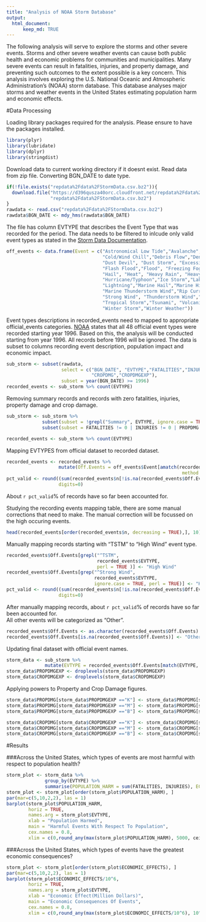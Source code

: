 ```yaml
---
title: "Analysis of NOAA Storm Database"
output:
  html_document:
      keep_md: TRUE
---
```

The following analysis will serve to explore the storms and other severe events. Storms and other severe weather events can cause both public health and economic problems for communities and municipalities. Many severe events can result in fatalities, injuries, and property damage, and preventing such outcomes to the extent possible is a key concern. This analysis involves exploring the U.S. National Oceanic and Atmospheric Administration's (NOAA) storm database. This database analyses major storms and weather events in the United States estimating population harm and economic effects.

#Data Processing

Loading library packages required for the analysis. Please ensure to have the packages installed.
```r
library(plyr)
library(lubridate)
library(dplyr)
library(stringdist)
```

Download data to current working directory if it doesnt exist. Read data from zip file. Converting BGN_DATE to date type.  
```r
if(!file.exists("repdata%2Fdata%2FStormData.csv.bz2")){
  download.file("https://d396qusza40orc.cloudfront.net/repdata%2Fdata%2FStormData.csv.bz2",
                "repdata%2Fdata%2FStormData.csv.bz2")
}
rawdata <- read.csv("repdata%2Fdata%2FStormData.csv.bz2")
rawdata$BGN_DATE <- mdy_hms(rawdata$BGN_DATE)
```

The file has column EVTYPE that describes the Event Type that was recorded for the period. The data needs to be filtered to inlcude only valid event types as stated in the [Storm Data Documentation][1].  
```r
off_events <- data.frame(Event = c("Astronomical Low Tide","Avalanche", "Blizzard","Coastal Flood",
                                   "Cold/Wind Chill","Debris Flow","Dense Fog","Dense Smoke","Drought",
                                   "Dust Devil", "Dust Storm", "Excessive Heat", "Extreme Cold/Wind Chill",
                                   "Flash Flood","Flood", "Freezing Fog", "Frost/Freeze", "Funnel Cloud",
                                   "Hail", "Heat", "Heavy Rain", "Heavy Snow","High Surf","High Wind", 
                                   "Hurricane/Typhoon","Ice Storm","Lakeshore Flood","Lake-Effect Snow", 
                                   "Lightning","Marine Hail","Marine High Wind", "Marine Strong Wind", 
                                   "Marine Thunderstorm Wind","Rip Current","Sieche","Sleet","Storm Tide",
                                   "Strong Wind", "Thunderstorm Wind","Tornado","Tropical Depression",
                                   "Tropical Storm","Tsunami", "Volcanic Ash","Waterspout","Wildfire",
                                   "Winter Storm","Winter Weather"))
```
  
Event types descriptions in recorded_events need to mapped to appropriate official_events categories.
[NOAA][2] states that all 48 official event types were recorded starting year 1996. Based on this, the analysis will be conducted starting from year 1996. All records before 1996 will be ignored. The data is subset to columns recording event description, population impact and economic impact.  
```r
sub_storm <- subset(rawdata, 
                    select = c("BGN_DATE", "EVTYPE","FATALITIES","INJURIES","PROPDMG","PROPDMGEXP",
                               "CROPDMG","CROPDMGEXP"),
                    subset = year(BGN_DATE) >= 1996)
recorded_events <- sub_storm %>% count(EVTYPE)
```
  
Removing summary records and records with zero fatalities, injuries, property damage and crop damage. 
```r
sub_storm <- sub_storm %>%
             subset(subset = !grepl("Summary", EVTYPE, ignore.case = TRUE)) %>%
             subset(subset = FATALITIES != 0 | INJURIES != 0 | PROPDMG != 0 | CROPDMG != 0)   

recorded_events <- sub_storm %>% count(EVTYPE)
```
  
Mapping EVTYPES from official dataset to recorded dataset.  
```r
recorded_events <- recorded_events %>% 
                   mutate(Off.Events = off_events$Event[amatch(recorded_events$EVTYPE, off_events$Event,
                                                                method = 'soundex')])
pct_valid <- round((sum(recorded_events$n[!is.na(recorded_events$Off.Events)])/sum(recorded_events$n))*100,
                   digits=0)
```

About `r pct_valid`% of records have so far been accounted for.  

Studying the recording events mapping table, there are some manual corrections that need to make. The manual correction will be focussed on the high occuring events.  

```r
head(recorded_events[order(recorded_events$n, decreasing = TRUE),], 10)
```

Manually mapping records starting with "TSTM" to "High Wind" event type.
```r
recorded_events$Off.Events[grepl("^TSTM",
                                 recorded_events$EVTYPE,
                                 perl = TRUE )] <- "High Wind"
recorded_events$Off.Events[grep("^Strong Wind",
                                recorded_events$EVTYPE,
                                ignore.case = TRUE, perl = TRUE)] <- "High Wind"
pct_valid <- round((sum(recorded_events$n[!is.na(recorded_events$Off.Events)])/sum(recorded_events$n))*100,
                   digits=0)
```

After manually mapping records, about `r pct_valid`% of records have so far been accounted for.  
All other events will be categorized as "Other".
```r
recorded_events$Off.Events <- as.character(recorded_events$Off.Events)
recorded_events$Off.Events[is.na(recorded_events$Off.Events)] <- "Other"
```

Updating final dataset with official event names.  
```r
storm_data <- sub_storm %>% 
              mutate(EVTYPE = recorded_events$Off.Events[match(EVTYPE, recorded_events$EVTYPE)])
storm_data$PROPDMGEXP <- droplevels(storm_data$PROPDMGEXP)
storm_data$CROPDMGEXP <- droplevels(storm_data$CROPDMGEXP)

```

Applying powers to Property and Crop Damage figures.  
```r
storm_data$PROPDMG[storm_data$PROPDMGEXP =="K"] <- storm_data$PROPDMG[storm_data$PROPDMGEXP =="K"] * 10^3
storm_data$PROPDMG[storm_data$PROPDMGEXP =="M"] <- storm_data$PROPDMG[storm_data$PROPDMGEXP =="M"] * 10^6
storm_data$PROPDMG[storm_data$PROPDMGEXP =="B"] <- storm_data$PROPDMG[storm_data$PROPDMGEXP =="B"] * 10^9

storm_data$CROPDMG[storm_data$CROPDMGEXP =="K"] <- storm_data$CROPDMG[storm_data$CROPDMGEXP =="K"] * 10^3
storm_data$CROPDMG[storm_data$CROPDMGEXP =="M"] <- storm_data$CROPDMG[storm_data$CROPDMGEXP =="M"] * 10^6
storm_data$CROPDMG[storm_data$CROPDMGEXP =="B"] <- storm_data$CROPDMG[storm_data$CROPDMGEXP =="B"] * 10^9
```

#Results

###Across the United States, which types of events are most harmful with respect to population health?

```r
storm_plot <- storm_data %>% 
              group_by(EVTYPE) %>% 
              summarise(POPULATION_HARM = sum(FATALITIES, INJURIES), ECONOMIC_EFFECTS =sum(PROPDMG,CROPDMG))
storm_plot <- storm_plot[order(storm_plot$POPULATION_HARM), ]
par(mar=c(5,10,2,2), las = 1)
barplot(storm_plot$POPULATION_HARM,
        horiz = TRUE,
        names.arg = storm_plot$EVTYPE,
        xlab = "Population Harmed",
        main = "Harmful Events With Respect To Population",
        cex.names = 0.8,
        xlim = c(0,round_any(max(storm_plot$POPULATION_HARM), 5000, ceiling)))
```


###Across the United States, which types of events have the greatest economic consequences?

```r
storm_plot <- storm_plot[order(storm_plot$ECONOMIC_EFFECTS), ]
par(mar=c(5,10,2,2), las = 1)
barplot(storm_plot$ECONOMIC_EFFECTS/10^6,
        horiz = TRUE,
        names.arg = storm_plot$EVTYPE,
        xlab = "Economic Effect(Million Dollars)",
        main = "Economic Consequences Of Events",
        cex.names = 0.8,
        xlim = c(0,round_any(max(storm_plot$ECONOMIC_EFFECTS/10^6), 10^5, ceiling)))
```

[1]: http://www.nws.noaa.gov/directives/sym/pd01016005curr.pdf "Storm Data Documentation"  
[2]: http://www.ncdc.noaa.gov/stormevents/details.jsp?type=eventtype "NOAA storm data"  
